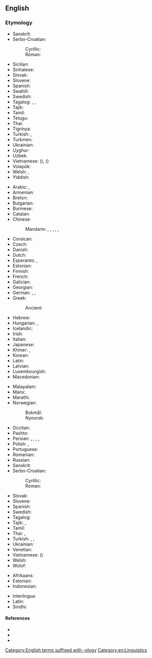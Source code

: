 {{selfref|For etymology on Wiktionary, see [[Wiktionary:Etymology]].}}
==English==

===Etymology===
* Sanskrit: {{t+|sa|व्युत्पत्ति|f}}
* Serbo-Croatian:
*: Cyrillic: {{t|sh|етимологија|f}}
*: Roman: {{t+|sh|etimologija|f}}
* Sicilian: {{t+|scn|etimoluggìa|f}}
* Sinhalese: {{t|si|නිරුක්ති විද්‍යාව}}
* Slovak: {{t+|sk|etymológia|f}}
* Slovene: {{t+|sl|etimologija|f}}
* Spanish: {{t+|es|etimología|f}}
* Swahili: {{t|sw|etimolojia}}
* Swedish: {{t+|sv|etymologi|c}}
* Tagalog: {{t|tl|palamuhatan}}, {{t|tl|panuysuyan}}, {{t+|tl|etimolohiya}}
* Tajik: {{t+|tg|этимология}}
* Tamil: {{t+|ta|சொற்பிறப்பியல்}}
* Telugu: {{t+|te|వ్యుత్పత్తి}}
* Thai: {{t|th|ศัพทมูลวิทยา}}
* Tigrinya: {{t|ti|ፍልቀተ-ቃል}}
* Turkish: {{t+|tr|köken bilimi}}, {{t+|tr|etimoloji}}
* Turkmen: {{t|tk|etimologiýa}}
* Ukrainian: {{t+|uk|етимоло́гія|f}}
* Uyghur: {{t|ug|ئېتمولوگىيە}}
* Uzbek: {{t+|uz|etimologiya}}
* Vietnamese: {{t+|vi|từ nguyên học}} ({{t|vi|詞源學}}), {{t+|vi|từ nguyên}} ({{t|vi|詞源}})
* Volapük: {{t+|vo|tümolog}}
* Welsh: {{t+|cy|geirdarddiad|m}}, {{t|cy|geirdarddeg|f}}
* Yiddish: {{t+|yi|עטימאָלאָגיע|f}}
{{trans-bottom}}

{{trans-top|account of the origin and historical development of a word}}
* Arabic: {{t|ar|إِشْتِقَاق|m}}, {{t|ar|تَأْثِيل|m}}
* Armenian: {{t+|hy|ստուգաբանություն}}
* Breton: {{t|br|etimologiezh|f}}
* Bulgarian: {{t+|bg|етимоло́гия|f}}
* Burmese: {{t+|my|ဗျုပ္ပတ်}}
* Catalan: {{t+|ca|etimologia|f}}
* Chinese:
*: Mandarin: {{t+|cmn|詞源}}, {{t+|cmn|词源|tr=cíyuán}}, {{t+|cmn|語源}}, {{t+|cmn|语源|tr=yǔyuán}}, {{t+|cmn|字源|tr=zìyuán}},{{t+|cmn|词根|tr=cígēn}}
* Corsican: {{t+|co|etimulugia|f}}
* Czech: {{t+|cs|etymologie|f}}
* Danish: {{t+|da|etymologi|c}}
* Dutch: {{t+|nl|etymologie|f}}
* Esperanto: {{t|eo|etimo}}, {{t|eo|vortodeveno}}
* Estonian: {{t|et|etümoloogia}}
* Finnish: {{t+|fi|etymologia}}
* French: {{t+|fr|étymologie|f}}
* Galician: {{t+|gl|etimoloxía|f}}
* Georgian: {{t+|ka|ეტიმოლოგია}}
* German: {{t+|de|Etymologie|f}}, {{t+|de|Herkunft|f}}, {{t|de|Wortherkunft|f}}
* Greek: {{t+|el|ετυμολογία|f}}
*: Ancient: {{t|grc|ἐτυμολογία|f}}
* Hebrew: {{t+|he|גיזרון|m|tr=gizarón|alt=גיזרון \ גִּזָּרוֹן}}
* Hungarian: {{t+|hu|etimológia}}, {{t+|hu|szófejtés}}
* Icelandic: {{t|is|orðsifjar|f-p}}
* Irish: {{t|ga|sanasaíocht|f}}
* Italian: {{t+|it|etimologia|f}}
* Japanese: {{t+|ja|語源|tr=ごげん, gogen}}
* Khmer: {{t|km|មូលសព្ទ}}, {{t|km|ដើមកំណើតពាក្យ}}
* Korean: {{t+|ko|어원(語源)}}
* Latin: {{t|la|etymologia|f}}
* Latvian: {{t+|lv|etimoloģija|f}}
* Luxembourgish: {{t|lb|Etymologie|n}}
* Macedonian: {{t|mk|етимологија|f}}
{{trans-mid}}
* Malayalam: {{t+|ml|പദോൽപ്പത്തി}}
* Manx: {{t|gv|bun-ocklaght|f}}
* Marathi: {{t|mr|व्युत्पत्ती|f}}
* Norwegian:
*: Bokmål: {{t+|nb|etymologi|m}}
*: Nynorsk: {{t|nn|etymologi|m}}
* Occitan: {{t+|oc|etimologia|f}}
* Pashto: {{t+|ps|اشتقاق|m|tr=ešteqãq}}
* Persian: {{t+|fa|ریشه‌شناسی|tr=riše-šenâsi}}, {{t|fa|واژه‌پژوهی|tr=vâže-pažuhi}}, {{t|fa|علم اشتقاق|tr=elm-e ešteqâq}}, {{t+|fa|اتیمولوژی|tr=etimoloži}}, {{t+|fa|اشتقاق|tr=ešteqâq}}
* Polish: {{t+|pl|etymologia|f}}, {{t+|pl|źródłosłów|m-in}}
* Portuguese: {{t+|pt|etimologia|f}}
* Romanian: {{t+|ro|etimologie|f}}
* Russian: {{t+|ru|этимоло́гия|f}}
* Sanskrit: {{t|sa|व्युत्तपत्ति|f}}
* Serbo-Croatian:
*: Cyrillic: {{t|sh|етимологија|f}}
*: Roman: {{t+|sh|etimologija|f}}
* Slovak: {{t+|sk|etymológia|f}}
* Slovene: {{t+|sl|etimologija|f}}
* Spanish: {{t+|es|etimología|f}}
* Swedish: {{t+|sv|etymologi|c}}
* Tagalog: {{t+|tl|etimolohiya}}
* Tajik: {{t|tg|иштиқоқ}}, {{t+|tg|этимология}}
* Tamil: {{t+|ta|சொற்பிறப்பியல்}}
* Thai: {{t|th|ศัพทมูล}}, {{t+|th|รากศัพท์}}
* Turkish: {{t+|tr|köken bilimi}}, {{t+|tr|etimoloji}}, {{t|tr|köken bilgisi}}
* Ukrainian: {{t+|uk|етимоло́гія|f}}
* Venetian: {{t+|vec|etimoƚoxìa|f}}
* Vietnamese: {{t+|vi|từ nguyên}} ({{t|vi|詞源}})
* Welsh: {{t+|cy|tarddiad|m}}
* Wolof: {{t+|wo|gongikubaat}}
{{trans-bottom}}

{{checktrans-top}}
* Afrikaans: {{t+check|af|etimologie}}
* Estonian: {{t-check|et|etümoloogia}}
* Indonesian: {{t+check|id|etimologi}}
{{trans-mid}}
* Interlingua: {{t+check|ia|etymologia}}
* Latin: {{t-check|la|etymologia|f}}
* Sindhi: {{t-check|sd|بڻڀياس|alt=بُڻڀياسُ|m|tr=buṇ bhiyāsu}}
{{trans-bottom}}

====References====
* {{R:American Heritage 2000|etymology}}
* {{R:Dictionary.com|etymology}}
* {{R:WordNet 2003|etymology}}

[[Category:English terms suffixed with -ology]]
[[Category:en:Linguistics]]